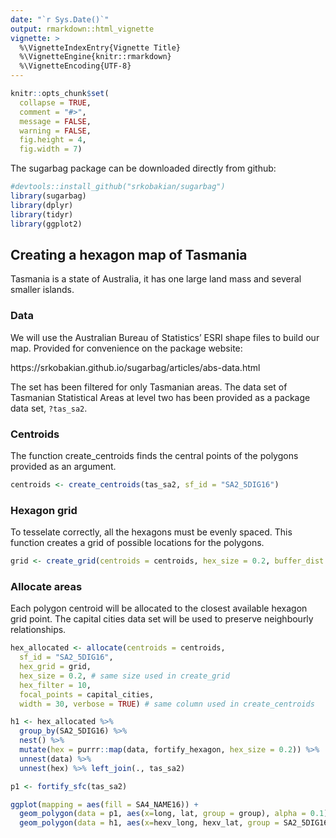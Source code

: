 ```yaml
---
date: "`r Sys.Date()`"
output: rmarkdown::html_vignette
vignette: >
  %\VignetteIndexEntry{Vignette Title}
  %\VignetteEngine{knitr::rmarkdown}
  %\VignetteEncoding{UTF-8}
---
```


```r
knitr::opts_chunk$set(
  collapse = TRUE,
  comment = "#>", 
  message = FALSE, 
  warning = FALSE,
  fig.height = 4,
  fig.width = 7)
```

The sugarbag package can be downloaded directly from github:

```r
#devtools::install_github("srkobakian/sugarbag")
library(sugarbag)
library(dplyr)
library(tidyr)
library(ggplot2)
```


## Creating a hexagon map of Tasmania

Tasmania is a state of Australia, it has one large land mass and several smaller islands.

### Data

We will use the Australian Bureau of Statistics' ESRI shape files to build our map.
Provided for convenience on the package website:

https://srkobakian.github.io/sugarbag/articles/abs-data.html


The set has been filtered for only Tasmanian areas.
The data set of Tasmanian Statistical Areas at level two has been provided as a package data set, `?tas_sa2`.

### Centroids

The function create_centroids finds the central points of the polygons provided as an argument.

```r
centroids <- create_centroids(tas_sa2, sf_id = "SA2_5DIG16")
```

### Hexagon grid

To tesselate correctly, all the hexagons must be evenly spaced.
This function creates a grid of possible locations for the polygons.

```r
grid <- create_grid(centroids = centroids, hex_size = 0.2, buffer_dist = 1.2)
```

### Allocate areas

Each polygon centroid will be allocated to the closest available hexagon grid point.
The capital cities data set will be used to preserve neighbourly relationships.

```r
hex_allocated <- allocate(centroids = centroids,
  sf_id = "SA2_5DIG16",
  hex_grid = grid,
  hex_size = 0.2, # same size used in create_grid
  hex_filter = 10,
  focal_points = capital_cities,
  width = 30, verbose = TRUE) # same column used in create_centroids
```


```r
h1 <- hex_allocated %>%
  group_by(SA2_5DIG16) %>%
  nest() %>%
  mutate(hex = purrr::map(data, fortify_hexagon, hex_size = 0.2)) %>%
  unnest(data) %>% 
  unnest(hex) %>% left_join(., tas_sa2)

p1 <- fortify_sfc(tas_sa2)

ggplot(mapping = aes(fill = SA4_NAME16)) +
  geom_polygon(data = p1, aes(x=long, lat, group = group), alpha = 0.1) +
  geom_polygon(data = h1, aes(x=hexv_long, hexv_lat, group = SA2_5DIG16))
```



